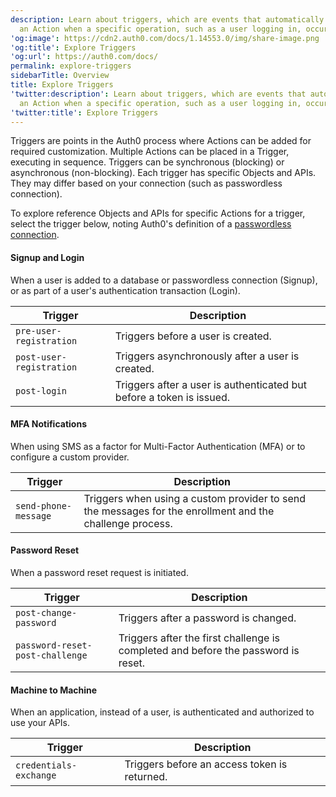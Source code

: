 ```yaml
---
description: Learn about triggers, which are events that automatically invokes
  an Action when a specific operation, such as a user logging in, occurs at runtime.
'og:image': https://cdn2.auth0.com/docs/1.14553.0/img/share-image.png
'og:title': Explore Triggers
'og:url': https://auth0.com/docs/
permalink: explore-triggers
sidebarTitle: Overview
title: Explore Triggers
'twitter:description': Learn about triggers, which are events that automatically invokes
  an Action when a specific operation, such as a user logging in, occurs at runtime.
'twitter:title': Explore Triggers
---
```

Triggers are points in the Auth0 process where Actions can be added for required customization. Multiple Actions can be placed in a Trigger, executing in sequence. Triggers can be synchronous (blocking) or asynchronous (non-blocking).
Each trigger has specific Objects and APIs. They may differ based on your connection (such as <Tooltip tip="Passwordless: Form of authentication that does not rely on a password as the first factor." cta="View Glossary" href="/docs/glossary?term=passwordless">passwordless</Tooltip> connection).

To explore reference Objects and APIs for specific Actions for a trigger, select the trigger below, noting Auth0's definition of a [passwordless connection](/docs/authenticate/passwordless).

#### Signup and Login

When a user is added to a database or passwordless connection (Signup), or as part of a user's authentication transaction (Login).

<table class="table"><thead>
<tr>
<th>Trigger</th>
<th>Description</th>
</tr>
</thead>
<tbody>
<tr>
<td><code>pre-user-registration</code></td>
<td>Triggers before a user is created.</td>
</tr>
<tr>
<td><code>post-user-registration</code></td>
<td>Triggers asynchronously after a user is created.</td>
</tr>
<tr>
<td><code>post-login</code></td>
<td>Triggers after a user is authenticated but before a token is issued.</td>
</tr>
</tbody>
</table>

#### MFA Notifications

When using SMS as a factor for <Tooltip tip="Multi-factor authentication (MFA): User authentication process that uses a factor in addition to username and password such as a code via SMS." cta="View Glossary" href="/docs/glossary?term=Multi-Factor+Authentication">Multi-Factor Authentication</Tooltip> (MFA) or to configure a custom provider.

<table class="table"><thead>
<tr>
<th>Trigger</th>
<th>Description</th>
</tr>
</thead>
<tbody>
<tr>
<td><code>send-phone-message</code></td>
<td>Triggers when using a custom provider to send the messages for the enrollment and the challenge process.</td>
</tr>
</tbody>
</table>

#### Password Reset

When a password reset request is initiated.

<table class="table"><thead>
<tr>
<th>Trigger</th>
<th>Description</th>
</tr>
</thead>
<tbody>
<tr>
<td><code>post-change-password</code></td>
<td>Triggers after a password is changed.</td>
</tr>
<tr>
<td><code>password-reset-post-challenge</code></td>
<td>Triggers after the first challenge is completed and before the password is reset.</td>
</tr>
</tbody>
</table>

#### Machine to Machine

When an application, instead of a user, is authenticated and authorized to use your APIs.

<table class="table"><thead>
<tr>
<th>Trigger</th>
<th>Description</th>
</tr>
</thead>
<tbody>
<tr>
<td><code>credentials-exchange</code></td>
<td>Triggers before an access token is returned.</td>
</tr>
</tbody>
</table>
